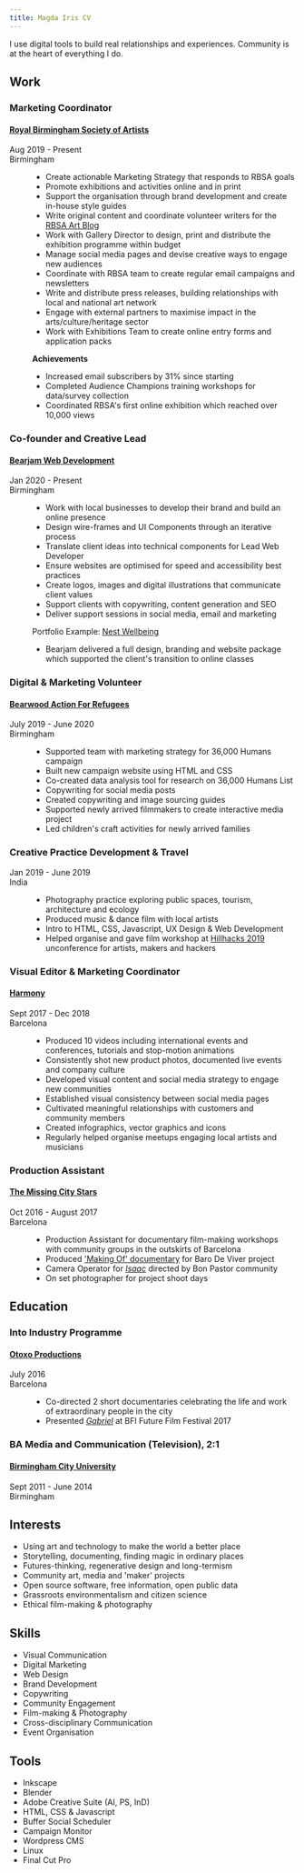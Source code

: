 ```yaml
---
title: Magda Iris CV
---
```


<section id="statement">

I use digital tools to build real relationships and experiences. Community is at the heart of everything I do.

</section>

<section id="work">

# Work

<div class="current">

### Marketing Coordinator

<dl>
<dt>

#### [Royal Birmingham Society of Artists](http://rbsa.org.uk/)

<dl>
<dt><time>Aug 2019 - Present</time></dt>
<dt>Birmingham</dt>
<dd>

- Create actionable Marketing Strategy that responds to RBSA goals
- Promote exhibitions and activities online and in print
- Support the organisation through brand development and create in-house style guides
- Write original content and coordinate volunteer writers for the [RBSA Art Blog](https://rbsagallery.blog)
- Work with Gallery Director to design, print and distribute the exhibition programme within budget
- Manage social media pages and devise creative ways to engage new audiences
- Coordinate with RBSA team to create regular email campaigns and newsletters
- Write and distribute press releases, building relationships with local and national art network
- Engage with external partners to maximise impact in the arts/culture/heritage sector
- Work with Exhibitions Team to create online entry forms and application packs

**Achievements**

- Increased email subscribers by 31% since starting
- Completed Audience Champions training workshops for data/survey collection
- Coordinated RBSA's first online exhibition which reached over 10,000 views

</dd> 
</dl>
</div>

<div class="bearjam">

### Co-founder and Creative Lead

<dl>
<dt>

#### [Bearjam Web Development](https://bearjam.dev/)

<dl>
<dt><time>Jan 2020 - Present</time></dt>
<dt>Birmingham</dt>
<dd>

- Work with local businesses to develop their brand and build an online presence
- Design wire-frames and UI Components through an iterative process
- Translate client ideas into technical components for Lead Web Developer
- Ensure websites are optimised for speed and accessibility best practices
- Create logos, images and digital illustrations that communicate client values
- Support clients with copywriting, content generation and SEO
- Deliver support sessions in social media, email and marketing

Portfolio Example: [Nest Wellbeing](https://nestwellbeing.com)

- Bearjam delivered a full design, branding and website package which supported the client's transition to online classes

</dd> 
</dl>
</div>
<div class="bearwood">

### Digital & Marketing Volunteer

<dl>
<dt>

#### [Bearwood Action For Refugees](https://actionforrefugees.org/)

<dl>
<dt><time>July 2019 - June 2020</time></dt>
<dt>Birmingham</dt>
<dd>

- Supported team with marketing strategy for 36,000 Humans campaign
- Built new campaign website using HTML and CSS
- Co-created data analysis tool for research on 36,000 Humans List
- Copywriting for social media posts
- Created copywriting and image sourcing guides
- Supported newly arrived filmmakers to create interactive media project
- Led children's craft activities for newly arrived families

</dd> 
</dl>
</div>
<div class="previous">

### Creative Practice Development & Travel

<dl>
<dt><time>Jan 2019 - June 2019</time></dt>
<dt>India</dt>
<dd>

- Photography practice exploring public spaces, tourism, architecture and ecology
- Produced music & dance film with local artists
- Intro to HTML, CSS, Javascript, UX Design & Web Development
- Helped organise and gave film workshop at [Hillhacks 2019](https://hillhacks.in/) unconference for artists, makers and hackers

</dd> 
</dl>
</div>

<div class="harmony">

### Visual Editor & Marketing Coordinator

<dl>
<dt>

#### [Harmony](https://www.linkedin.com/company/viaharmony/)

</dt>
<dt><time>Sept 2017 - Dec 2018</time></dt>
<dt>Barcelona</dt>
<dd>

- Produced 10 videos including international events and conferences, tutorials and stop-motion animations
- Consistently shot new product photos, documented live events and company culture
- Developed visual content and social media strategy to engage new communities
- Established visual consistency between social media pages
- Cultivated meaningful relationships with customers and community members
- Created infographics, vector graphics and icons
- Regularly helped organise meetups engaging local artists and musicians

</dd>
</div>

<div class="volunteer">

### Production Assistant

<dl>
<dt>

#### [The Missing City Stars](https://www.themissingcitystars.com/)

</dt>
<dt><time>Oct 2016 - August 2017</dt></time>
<dt>Barcelona</dt>
<dd>

- Production Assistant for documentary film-making workshops with community groups in the outskirts of Barcelona
- Produced ['Making Of' documentary](https://vimeo.com/218116691) for Baro De Viver project
- Camera Operator for [_Isaac_](https://vimeo.com/236158121) directed by Bon Pastor community
- On set photographer for project shoot days

</dd>
</dl>
</div>
</section>

<section id="education">
<div class="otoxo">

# Education

### Into Industry Programme

#### [Otoxo Productions](https://www.otoxoproductions.com/)

<dl>
<dt>
</dt>
<dt><time>July 2016</dt></time>
<dt>Barcelona</dt>
<dd>

- Co-directed 2 short documentaries celebrating the life and work of extraordinary people in the city
- Presented [_Gabriel_](https://www.youtube.com/watch?v=bs8PpTm_AYs) at BFI Future Film Festival 2017

</dd>
</dl>
</div>

<div class="uni">

### BA Media and Communication (Television), 2:1

#### [Birmingham City University](https://www.bcu.ac.uk/)

<dl>
<dt><time>Sept 2011 - June 2014</dt></time>
<dt>Birmingham</dt>
<dd>

</dd>
</dl>
</div>

</section>
<section class="interests">

## Interests

- Using art and technology to make the world a better place
- Storytelling, documenting, finding magic in ordinary places
- Futures-thinking, regenerative design and long-termism
- Community art, media and 'maker' projects
- Open source software, free information, open public data
- Grassroots environmentalism and citizen science
- Ethical film-making & photography

</section>
<section id="bottom">
<div class="skills">

## Skills

- Visual Communication
- Digital Marketing
- Web Design
- Brand Development
- Copywriting
- Community Engagement
- Film-making & Photography
- Cross-disciplinary Communication
- Event Organisation

</div>
<div class="tools">

## Tools

- Inkscape
- Blender
- Adobe Creative Suite (AI, PS, InD)
- HTML, CSS & Javascript
- Buffer Social Scheduler
- Campaign Monitor
- Wordpress CMS
- Linux
- Final Cut Pro

</div>
</section>
</main>
